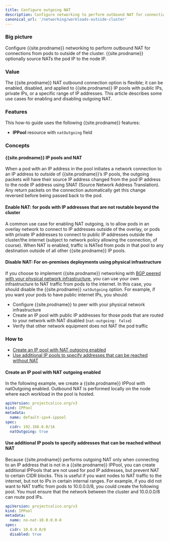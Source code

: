 ```yaml
---
title: Configure outgoing NAT
description: Configure networking to perform outbound NAT for connections from pods to outside of the cluster.
canonical_url: '/networking/workloads-outside-cluster'
---
```


### Big picture

Configure {{site.prodname}} networking to perform outbound NAT for connections from pods to outside of the cluster. {{site.prodname}} optionally source NATs the pod IP to the node IP.

### Value

The {{site.prodname}} NAT outbound connection option is flexible; it can be enabled, disabled, and applied to {{site.prodname}} IP pools with public IPs, private IPs, or a specific range of IP addresses. This article describes some use cases for enabling and disabling outgoing NAT.

### Features

This how-to guide uses the following {{site.prodname}} features:

- **IPPool** resource with `natOutgoing` field

### Concepts

#### {{site.prodname}} IP pools and NAT

When a pod with an IP address in the pool initiates a network connection to an IP address to outside of {{site.prodname}}’s IP pools, the outgoing packets will have their source IP address changed from the pod IP address to the node IP address using SNAT (Source Network Address Translation). Any return packets on the connection automatically get this change reversed before being passed back to the pod.

#### Enable NAT: for pods with IP addresses that are not routable beyond the cluster

A common use case for enabling NAT outgoing, is to allow pods in an overlay network to connect to IP addresses outside of the overlay, or pods with private IP addresses to connect to public IP addresses outside the cluster/the internet (subject to network policy allowing the connection, of course). When NAT is enabled, traffic is NATed from pods in that pool to any destination outside of all other {{site.prodname}} IP pools.

#### Disable NAT: For on-premises deployments using physical infrastructure 

If you choose to implement {{site.prodname}} networking with [BGP peered with your physical network infrastructure]({{site.baseurl}}/networking/bgp), you can use your own infrastructure to NAT traffic from pods to the internet. In this case, you should disable the {{site.prodname}} `natOutgoing` option. For example, if you want your pods to have public internet IPs, you should:

- Configure {{site.prodname}} to peer with your physical network infrastructure
- Create an IP pool with public IP addresses for those pods that are routed to your network with NAT disabled (`nat-outgoing: false`)
- Verify that other network equipment does not NAT the pod traffic

### How to

- [Create an IP pool with NAT outgoing enabled](#create-an-ip-pool-with-nat-outgoing-enabled)
- [Use additional IP pools to specify addresses that can be reached without NAT](#use-additional-ip-pools-to-specify-addresses-that-can-be-reached-without-nat)

#### Create an IP pool with NAT outgoing enabled

In the following example, we create a {{site.prodname}} IPPool with natOutgoing enabled. Outbound NAT is performed locally on the node where each workload in the pool is hosted.

```yaml
apiVersion: projectcalico.org/v3
kind: IPPool
metadata:
  name: default-ipv4-ippool
spec:
  cidr: 192.168.0.0/16
  natOutgoing: true
```

#### Use additional IP pools to specify addresses that can be reached without NAT

Because {{site.prodname}} performs outgoing NAT only when connecting to an IP address that is not in a {{site.prodname}} IPPool, you can create additional IPPools that are not used for pod IP addresses, but prevent NAT to certain CIDR blocks. This is useful if you want nodes to NAT traffic to the internet, but not to IPs in certain internal ranges. For example, if you did not want to NAT traffic from pods to 10.0.0.0/8, you could create the following pool. You must ensure that the network between the cluster and 10.0.0.0/8 can route pod IPs.

```yaml
apiVersion: projectcalico.org/v3
kind: IPPool
metadata:
  name: no-nat-10.0.0.0-8
spec:
  cidr: 10.0.0.0/8
  disabled: true
```
